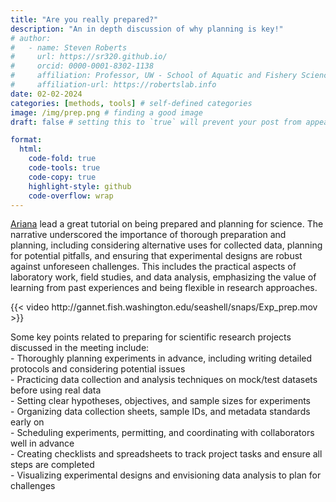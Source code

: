 ```yaml
---
title: "Are you really prepared?"
description: "An in depth discussion of why planning is key!"
# author:
#   - name: Steven Roberts
#     url: https://sr320.github.io/
#     orcid: 0000-0001-8302-1138
#     affiliation: Professor, UW - School of Aquatic and Fishery Sciences
#     affiliation-url: https://robertslab.info
date: 02-02-2024
categories: [methods, tools] # self-defined categories
image: /img/prep.png # finding a good image
draft: false # setting this to `true` will prevent your post from appearing on your listing page until you're ready!

format:
  html:
    code-fold: true
    code-tools: true
    code-copy: true
    highlight-style: github
    code-overflow: wrap
---
```


[Ariana](https://faculty.washington.edu/sr320/people.html#ariana-s.-huffmyer-phd) lead a great tutorial on being prepared and planning for science. The narrative underscored the importance of thorough preparation and planning, including considering alternative uses for collected data, planning for potential pitfalls, and ensuring that experimental designs are robust against unforeseen challenges. This includes the practical aspects of laboratory work, field studies, and data analysis, emphasizing the value of learning from past experiences and being flexible in research approaches.

{{< video http://gannet.fish.washington.edu/seashell/snaps/Exp_prep.mov >}}

Some key points related to preparing for scientific research projects discussed in the meeting include:\
- Thoroughly planning experiments in advance, including writing detailed protocols and considering potential issues\
- Practicing data collection and analysis techniques on mock/test datasets before using real data\
- Setting clear hypotheses, objectives, and sample sizes for experiments \
- Organizing data collection sheets, sample IDs, and metadata standards early on\
- Scheduling experiments, permitting, and coordinating with collaborators well in advance\
- Creating checklists and spreadsheets to track project tasks and ensure all steps are completed\
- Visualizing experimental designs and envisioning data analysis to plan for challenges
